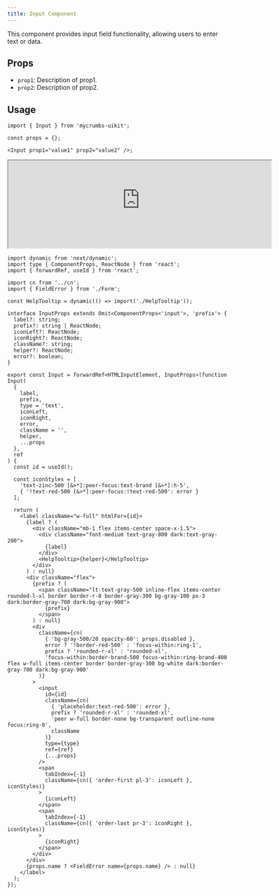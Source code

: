 ```yaml
---
title: Input Component
---
```


This component provides input field functionality, allowing users to enter text or data.

## Props

- `prop1`: Description of prop1.
- `prop2`: Description of prop2.

## Usage

```tsx
import { Input } from 'mycrumbs-uikit';

const props = {};

<Input prop1="value1" prop2="value2" />;
```

<iframe src="https://663a6564311e0ec20c42bab9-xlpxfwvbkd.chromatic.com/iframe.html?args=&id=components-input--default" width="600" height="200"  rounded="12px' className={'flex'}frameborder="0"></iframe>


```tsx
import dynamic from 'next/dynamic';
import type { ComponentProps, ReactNode } from 'react';
import { forwardRef, useId } from 'react';

import cn from '../cn';
import { FieldError } from './Form';

const HelpTooltip = dynamic(() => import('./HelpTooltip'));

interface InputProps extends Omit<ComponentProps<'input'>, 'prefix'> {
  label?: string;
  prefix?: string | ReactNode;
  iconLeft?: ReactNode;
  iconRight?: ReactNode;
  className?: string;
  helper?: ReactNode;
  error?: boolean;
}

export const Input = forwardRef<HTMLInputElement, InputProps>(function Input(
  {
    label,
    prefix,
    type = 'text',
    iconLeft,
    iconRight,
    error,
    className = '',
    helper,
    ...props
  },
  ref
) {
  const id = useId();

  const iconStyles = [
    'text-zinc-500 [&>*]:peer-focus:text-brand [&>*]:h-5',
    { '!text-red-500 [&>*]:peer-focus:!text-red-500': error }
  ];

  return (
    <label className="w-full" htmlFor={id}>
      {label ? (
        <div className="mb-1 flex items-center space-x-1.5">
          <div className="font-medium text-gray-800 dark:text-gray-200">
            {label}
          </div>
          <HelpTooltip>{helper}</HelpTooltip>
        </div>
      ) : null}
      <div className="flex">
        {prefix ? (
          <span className="lt-text-gray-500 inline-flex items-center rounded-l-xl border border-r-0 border-gray-300 bg-gray-100 px-3 dark:border-gray-700 dark:bg-gray-900">
            {prefix}
          </span>
        ) : null}
        <div
          className={cn(
            { 'bg-gray-500/20 opacity-60': props.disabled },
            error ? '!border-red-500' : 'focus-within:ring-1',
            prefix ? 'rounded-r-xl' : 'rounded-xl',
            'focus-within:border-brand-500 focus-within:ring-brand-400 flex w-full items-center border border-gray-300 bg-white dark:border-gray-700 dark:bg-gray-900'
          )}
        >
          <input
            id={id}
            className={cn(
              { 'placeholder:text-red-500': error },
              prefix ? 'rounded-r-xl' : 'rounded-xl',
              'peer w-full border-none bg-transparent outline-none focus:ring-0',
              className
            )}
            type={type}
            ref={ref}
            {...props}
          />
          <span
            tabIndex={-1}
            className={cn({ 'order-first pl-3': iconLeft }, iconStyles)}
          >
            {iconLeft}
          </span>
          <span
            tabIndex={-1}
            className={cn({ 'order-last pr-3': iconRight }, iconStyles)}
          >
            {iconRight}
          </span>
        </div>
      </div>
      {props.name ? <FieldError name={props.name} /> : null}
    </label>
  );
});

```